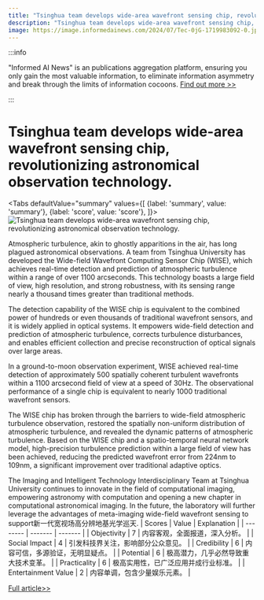 ```yaml
---
title: "Tsinghua team develops wide-area wavefront sensing chip, revolutionizing astronomical observation technology."
description: "Tsinghua team develops wide-area wavefront sensing chip, revolutionizing astronomical observation technology."
image: https://image.informedainews.com/2024/07/Tec-0jG-1719983092-0.jpg
---
```



:::info

"Informed AI News" is an publications aggregation platform, ensuring you only gain the most valuable information, to eliminate information asymmetry and break through the limits of information cocoons.  [Find out more >>](/)

:::

# Tsinghua team develops wide-area wavefront sensing chip, revolutionizing astronomical observation technology.


<Tabs
	defaultValue="summary"
	values={[
	{label: 'summary', value: 'summary'},
	{label: 'score', value: 'score'},
]}>
<TabItem value="summary">
<img
  src="https://image.informedainews.com/2024/07/Tec-0jG-1719983092-0.jpg"
  alt="Tsinghua team develops wide-area wavefront sensing chip, revolutionizing astronomical observation technology."
/>



Atmospheric turbulence, akin to ghostly apparitions in the air, has long plagued astronomical observations. A team from Tsinghua University has developed the Wide-field Wavefront Computing Sensor Chip (WISE), which achieves real-time detection and prediction of atmospheric turbulence within a range of over 1100 arcseconds. This technology boasts a large field of view, high resolution, and strong robustness, with its sensing range nearly a thousand times greater than traditional methods.

The detection capability of the WISE chip is equivalent to the combined power of hundreds or even thousands of traditional wavefront sensors, and it is widely applied in optical systems. It empowers wide-field detection and prediction of atmospheric turbulence, corrects turbulence disturbances, and enables efficient collection and precise reconstruction of optical signals over large areas.

In a ground-to-moon observation experiment, WISE achieved real-time detection of approximately 500 spatially coherent turbulent wavefronts within a 1100 arcsecond field of view at a speed of 30Hz. The observational performance of a single chip is equivalent to nearly 1000 traditional wavefront sensors.

The WISE chip has broken through the barriers to wide-field atmospheric turbulence observation, restored the spatially non-uniform distribution of atmospheric turbulence, and revealed the dynamic patterns of atmospheric turbulence. Based on the WISE chip and a spatio-temporal neural network model, high-precision turbulence prediction within a large field of view has been achieved, reducing the predicted wavefront error from 224nm to 109nm, a significant improvement over traditional adaptive optics.

The Imaging and Intelligent Technology Interdisciplinary Team at Tsinghua University continues to innovate in the field of computational imaging, empowering astronomy with computation and opening a new chapter in computational astronomical imaging. In the future, the laboratory will further leverage the advantages of meta-imaging wide-field wavefront sensing to support新一代宽视场高分辨地基光学巡天.
</TabItem>
<TabItem value="score">
	| Scores     | Value   | Explanation |
	| -------- | ------- | ------- |
	| Objectivity  | 7    | 内容客观，全面报道，深入分析。    |
	| Social Impact | 4     | 引发科技界关注，影响部分公众意见。    |
	| Credibility    | 6    | 内容可信，多源验证，无明显疑点。    |
	| Potential    | 6    | 极高潜力，几乎必然导致重大技术变革。    |
	| Practicality    | 6    | 极高实用性，已广泛应用并成行业标准。    |
	| Entertainment Value    | 2    | 内容单调，包含少量娱乐元素。    |
</TabItem>
</Tabs>

[Full article>>](https://www.mittrchina.com/news/detail/13496)
